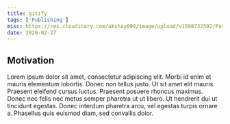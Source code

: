 ```yaml
---
title: gitify
tags: ['Publishing']
misc: https://res.cloudinary.com/akshay090/image/upload/v1598732592/Portfolio_Assets/Projects/Frame_5_gznixs.png
date: 2020-02-27
---
```


## Motivation 

Lorem ipsum dolor sit amet, consectetur adipiscing elit. Morbi id enim et mauris elementum lobortis. Donec non tellus justo. Ut sit amet elit mauris. Praesent eleifend cursus luctus. Praesent posuere rhoncus maximus. Donec nec felis nec metus semper pharetra ut ut libero. Ut hendrerit dui ut tincidunt egestas. Donec interdum pharetra arcu, vel egestas turpis ornare a. Phasellus quis euismod diam, sed convallis dolor.
